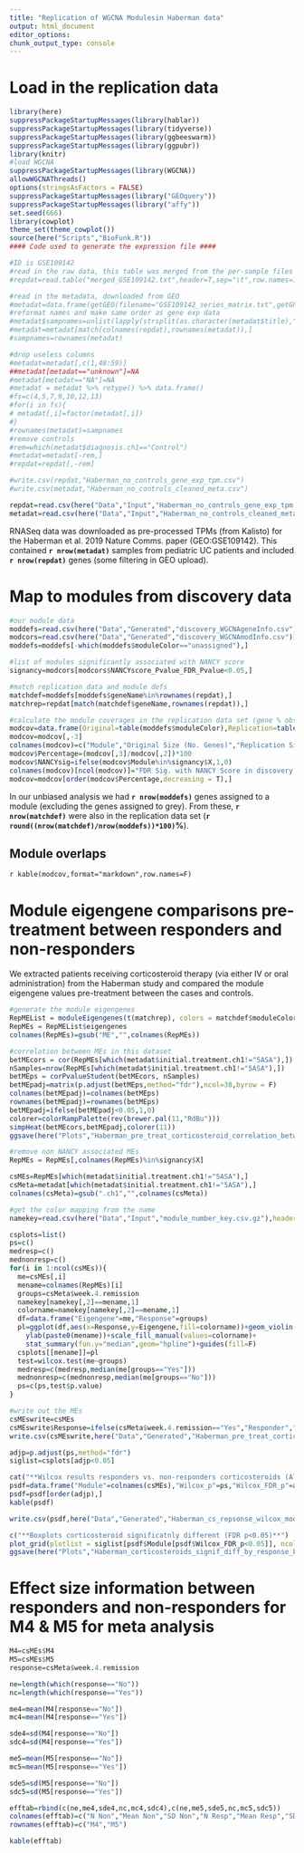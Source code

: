 ```yaml
---
title: "Replication of WGCNA Modulesin Haberman data"
output: html_document
editor_options: 
chunk_output_type: console
---
```


# Load in the replication data

```r
library(here)
suppressPackageStartupMessages(library(hablar))
suppressPackageStartupMessages(library(tidyverse))
suppressPackageStartupMessages(library(ggbeeswarm))
suppressPackageStartupMessages(library(ggpubr))
library(knitr)
#load WGCNA
suppressPackageStartupMessages(library(WGCNA))
allowWGCNAThreads()
options(stringsAsFactors = FALSE)
suppressPackageStartupMessages(library("GEOquery"))
suppressPackageStartupMessages(library("affy"))
set.seed(666)
library(cowplot)
theme_set(theme_cowplot())
source(here("Scripts","BioFunk.R"))
#### Code used to generate the expression file ####

#ID is GSE109142
#read in the raw data, this table was merged from the per-sample files on the GEO website
#repdat=read.table("merged_GSE109142.txt",header=T,sep="\t",row.names=1)

#read in the metadata, downloaded from GEO
#metadat=data.frame(getGEO(filename="GSE109142_series_matrix.txt",getGPL = F))
#reformat names and make same order as gene exp data
#metadat$sampnames=unlist(lapply(strsplit(as.character(metadat$title)," "),"[[",1))
#metadat=metadat[match(colnames(repdat),rownames(metadat)),]
#sampnames=rownames(metadat)

#drop useless columns
#metadat=metadat[,c(1,48:59)]
##metadat[metadat=="unknown"]=NA
#metadat[metadat=="NA"]=NA
#metadat = metadat %>% retype() %>% data.frame()
#fs=c(4,5,7,9,10,12,13)
#for(i in fs){
# metadat[,i]=factor(metadat[,i])
#}
#rownames(metadat)=sampnames
#remove controls
#rem=which(metadat$diagnosis.ch1=="Control")
#metadat=metadat[-rem,]
#repdat=repdat[,-rem]

#write.csv(repdat,"Haberman_no_controls_gene_exp_tpm.csv")
#write.csv(metadat,"Haberman_no_controls_cleaned_meta.csv")

repdat=read.csv(here("Data","Input","Haberman_no_controls_gene_exp_tpm.csv.gz"),row.names = 1)
metadat=read.csv(here("Data","Input","Haberman_no_controls_cleaned_meta.csv.gz"),row.names = 1)

```

RNASeq data was downloaded as pre-processed TPMs (from Kalisto) for the Haberman et al. 2019 Nature Comms. paper (GEO:GSE109142).
This contained **`r nrow(metadat)`** samples from pediatric UC patients and included **`r nrow(repdat)`** genes (some filtering in GEO upload).

# Map to modules from discovery data

```r
#our module data
moddefs=read.csv(here("Data","Generated","discovery_WGCNAgeneInfo.csv"))
modcors=read.csv(here("Data","Generated","discovery_WGCNAmodInfo.csv"))
moddefs=moddefs[-which(moddefs$moduleColor=="unassigned"),]

#list of modules significantly associated with NANCY score
signancy=modcors[modcors$NANCYscore_Pvalue_FDR_Pvalue<0.05,]

#match replication data and module defs
matchdef=moddefs[moddefs$geneName%in%rownames(repdat),]
matchrep=repdat[match(matchdef$geneName,rownames(repdat)),]

#calculate the module coverages in the replication data set (gene % observed)
modcov=data.frame(Original=table(moddefs$moduleColor),Replication=table(matchdef$moduleColor))
modcov=modcov[,-3]
colnames(modcov)=c("Module","Original Size (No. Genes)","Replication Size (No. Genes)")
modcov$Percentage=(modcov[,3]/modcov[,2])*100
modcov$NANCYsig=ifelse(modcov$Module%in%signancy$X,1,0)
colnames(modcov)[ncol(modcov)]="FDR Sig. with NANCY Score in discovery cohort."
modcov=modcov[order(modcov$Percentage,decreasing = T),]

```

In our unbiased analysis we had **`r nrow(moddefs)`** genes assigned to a module (excluding the genes assigned to grey).
From these, **`r nrow(matchdef)`** were also in the replication data set (**`r round((nrow(matchdef)/nrow(moddefs))*100)`%**).

## Module overlaps

`r kable(modcov,format="markdown",row.names=F)`

# Module eigengene comparisons pre-treatment between responders and non-responders

We extracted patients receiving corticosteroid therapy (via either IV or oral administration) from the Haberman study and compared the module eigengene values pre-treatment between the cases and controls. 

```r
#generate the module eigengenes
RepMEList = moduleEigengenes(t(matchrep), colors = matchdef$moduleColor, excludeGrey = TRUE,)
RepMEs = RepMEList$eigengenes
colnames(RepMEs)=gsub("ME","",colnames(RepMEs))

#correlation between MEs in this dataset
betMEcors = cor(RepMEs[which(metadat$initial.treatment.ch1!="5ASA"),])
nSamples=nrow(RepMEs[which(metadat$initial.treatment.ch1!="5ASA"),])
betMEps = corPvalueStudent(betMEcors, nSamples)
betMEpadj=matrix(p.adjust(betMEps,method="fdr"),ncol=38,byrow = F)
colnames(betMEpadj)=colnames(betMEps)
rownames(betMEpadj)=rownames(betMEps)
betMEpadj=ifelse(betMEpadj<0.05,1,0)
colorer=colorRampPalette(rev(brewer.pal(11,"RdBu")))
simpHeat(betMEcors,betMEpadj,colorer(11))
ggsave(here("Plots","Haberman_pre_treat_corticosteroid_correlation_between_MEs.pdf"),width = 8,height = 6)

#remove non NANCY associated MEs
RepMEs = RepMEs[,colnames(RepMEs)%in%signancy$X]

csMEs=RepMEs[which(metadat$initial.treatment.ch1!="5ASA"),]
csMeta=metadat[which(metadat$initial.treatment.ch1!="5ASA"),]
colnames(csMeta)=gsub(".ch1","",colnames(csMeta))

#get the color mapping from the name
namekey=read.csv(here("Data","Input","module_number_key.csv.gz"),header=F)

csplots=list()
ps=c()
medresp=c()
mednonresp=c()
for(i in 1:ncol(csMEs)){
  me=csMEs[,i]
  mename=colnames(RepMEs)[i]
  groups=csMeta$week.4.remission
  namekey[namekey[,2]==mename,1]
  colorname=namekey[namekey[,2]==mename,1]
  df=data.frame("Eigengene"=me,"Response"=groups)
  pl=ggplot(df,aes(x=Response,y=Eigengene,fill=colorname))+geom_violin()+geom_quasirandom()+
    ylab(paste0(mename))+scale_fill_manual(values=colorname)+
    stat_summary(fun.y="median",geom="hpline")+guides(fill=F)
  csplots[[mename]]=pl
  test=wilcox.test(me~groups)
  medresp=c(medresp,median(me[groups=="Yes"]))
  mednonresp=c(mednonresp,median(me[groups=="No"]))
  ps=c(ps,test$p.value)
}

#write out the MEs
csMEswrite=csMEs
csMEswrite$Response=ifelse(csMeta$week.4.remission=="Yes","Responder","Non-Responder")
write.csv(csMEswrite,here("Data","Generated","Haberman_pre_treat_corticosteroid_MEs.csv"))

adjp=p.adjust(ps,method="fdr")
siglist=csplots[adjp<0.05]

cat("**Wilcox results responders vs. non-responders corticosteroids (All)**")
psdf=data.frame("Module"=colnames(csMEs),"Wilcox_p"=ps,"Wilcox_FDR_p"=adjp,"Median_Responders"=medresp,"Median_Non_Responders"=mednonresp)
psdf=psdf[order(adjp),]
kable(psdf)

write.csv(psdf,here("Data","Generated","Haberman_cs_repsonse_wilcox_module_eigengenes.csv"))

c("**Boxplots corticosteroid significatnly different (FDR p<0.05)**")
plot_grid(plotlist = siglist[psdf$Module[psdf$Wilcox_FDR_p<0.05]], ncol=3)
ggsave(here("Plots","Haberman_corticosteroids_signif_diff_by_response_boxplots.pdf"),width=10,height=15)

```

# Effect size information between responders and non-responders for M4 & M5 for meta analysis

```r

M4=csMEs$M4
M5=csMEs$M5
response=csMeta$week.4.remission

ne=length(which(response=="No"))
nc=length(which(response=="Yes"))

me4=mean(M4[response=="No"])
mc4=mean(M4[response=="Yes"])

sde4=sd(M4[response=="No"])
sdc4=sd(M4[response=="Yes"])

me5=mean(M5[response=="No"])
mc5=mean(M5[response=="Yes"])

sde5=sd(M5[response=="No"])
sdc5=sd(M5[response=="Yes"])

efftab=rbind(c(ne,me4,sde4,nc,mc4,sdc4),c(ne,me5,sde5,nc,mc5,sdc5))
colnames(efftab)=c("N Non","Mean Non","SD Non","N Resp","Mean Resp","SD Resp")
rownames(efftab)=c("M4","M5")

kable(efftab)

```
